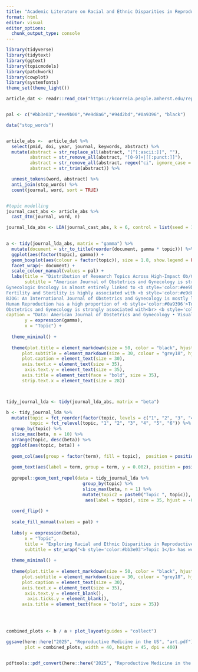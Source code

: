 ```yaml
---
title: "Academic Literature on Racial and Ethnic Disparities in Reproductive Medicine in the US"
format: html
editor: visual
editor_options: 
  chunk_output_type: console
---
```


```r

library(tidyverse)
library(tidytext)
library(ggtext)
library(topicmodels)
library(patchwork)
library(cowplot)
library(systemfonts)
theme_set(theme_light())

article_dat <- readr::read_csv("https://kcorreia.people.amherst.edu/repro_med_disparities-article-level-data.csv")


pal <- c("#bb3e03","#ee9b00","#e9d8a6","#94d2bd","#0a9396", "black")

```

```r

data("stop_words")


article_abs <-  article_dat %>% 
  select(pmid, doi, year, journal, keywords, abstract) %>% 
  mutate(abstract = str_replace_all(abstract, "[^[:ascii:]]", ""),
         abstract = str_remove_all(abstract, "[0-9]+|[[:punct:]]"),
         abstract = str_remove_all(abstract, regex("ci", ignore_case = TRUE)),  
         abstract = str_trim(abstract)) %>% 

  unnest_tokens(word, abstract) %>% 
  anti_join(stop_words) %>% 
  count(journal, word, sort = TRUE) 


#topic modelling
journal_cast_abs <- article_abs %>% 
  cast_dtm(journal, word, n)

journal_lda_abs <- LDA(journal_cast_abs, k = 6, control = list(seed = 1234))
 

```

```r


a <- tidy(journal_lda_abs, matrix = "gamma") %>%
  mutate(document = str_to_title(reorder(document, gamma * topic))) %>%
  ggplot(aes(factor(topic), gamma)) +
  geom_boxplot(aes(colour = factor(topic)), size = 1.8, show.legend = FALSE) +
  facet_wrap(~ document) +
  scale_colour_manual(values = pal) +
  labs(title = "Distribution of Research Topics Across High-Impact Ob/Gyn Journals",
       subtitle = "American Journal of Obstetrics and Gynecology is strongly associated with <b style='color:#bb3e03'>Topic 1 (racial disparities in maternal health).</b>
Gynecologic Oncology is almost entirely linked to <b style='color:#ee9b00'>Topic 2 (cancer<br>-related topic).</b>
Fertility and Sterility is highly associated with <b style='color:#e9d8a6'>Topic 3 (infertility and reproductive health).</b>
BJOG: An International Journal of Obstetrics and Gynecology is mostly linked to <br> <b style='color:#94d2bd'>Topic 4 (birth outcome by ethnicity).</b>
Human Reproduction has a high proportion of <b style='color:#0a9396'>Topic 5 (pregnancy risks).</b>
Obstetrics and Gynecology is strongly associated with<br> <b style='color:black'>Topic 6 (maternal health disparities).</b>",
caption = "Data: American Journal of Obstetrics and Gynecology • Visualization: Ifeoma Egbogah",
       y = expression(gamma),
       x = "Topic") +
  
  theme_minimal() +
  
  theme(plot.title = element_markdown(size = 50, color = "black", hjust = 0.5, face = "bold", margin = margin(5, 35, 50, 35)),
      plot.subtitle = element_markdown(size = 30, colour = "grey18", hjust = 0.5, margin = margin(8, 35, 50, 35)),
      plot.caption = element_text(size = 30),
      axis.text.x = element_text(size = 35),
       axis.text.y = element_text(size = 35),
      axis.title = element_text(face = "bold", size = 35),
      strip.text.x = element_text(size = 28))




```


```r

tidy_journal_lda <- tidy(journal_lda_abs, matrix = "beta")

b <- tidy_journal_lda %>% 
  mutate(topic = fct_reorder(factor(topic, levels = c("1", "2", "3", "4", "5", "6")), beta),
         topic = fct_relevel(topic, "1", "2", "3", "4", "5", "6")) %>% 
  group_by(topic) %>% 
  slice_max(beta, n = 10) %>% 
  arrange(topic, desc(beta)) %>% 
  ggplot(aes(topic, beta)) +
  
  geom_col(aes(group = factor(term), fill = topic),  position = position_dodge(width = 0.9), size = .001, show.legend = FALSE) +
  
  geom_text(aes(label = term, group = term, y = 0.002), position = position_dodge(width = 0.9), vjust = 0.3,, size = 7, colour = "white", fontface = "bold" ) + 
  
  ggrepel::geom_text_repel(data = tidy_journal_lda %>% 
                             group_by(topic) %>% 
                             slice_max(beta, n = 1) %>% 
                             mutate(topic2 = paste0("Topic ", topic)),
                              aes(label = topic), size = 35, hjust = -0.9, vjust = -0.5, color = "grey12", bg.color = "white", bg.r = .1 , segment.color = NA) +
  
  coord_flip() +
  
  scale_fill_manual(values = pal) +
  
  labs(y = expression(beta),
       x = "Topic",
       title = "Exploring Racial and Ethnic Disparities in Reproductive Medicine: Topic Analysis",
       subtitle = str_wrap("<b style='color:#bb3e03'>Topic 1</b> has words like <b style='color:#bb3e03'>women, black, confidence, risk, maternal, and disparities</b>, suggesting it might relate to <b style='color:#bb3e03'>racial disparities in maternal healthcare</b>. <b style='color:#ee9b00'>Topic 2</b> includes <b style='color:#ee9b00'>patients,<br> cancer, survival, treatment, and ovarian</b>, indicating a <b style='color:#ee9b00'>cancer treatment-related topic</b>. <b style='color:#e9d8a6'>Topic 3</b> has words like <b style='color:#e9d8a6'>infertility, pregnancy, birth, fertility, Asian, and hispanic</b>, which suggests <br> a focus on <b style='color:#e9d8a6'>fertility treatments and racial disparities in reproductive health</b>. <b style='color:#94d2bd'>Topic 4</b> emphasizes <b style='color:#94d2bd'>non-Hispanic, adjusted, severe, delivery, ethnicity, and factors</b>, indicating a focus<br> on <b style='color:#94d2bd'>birth outcomes by ethnicity</b>. <b style='color:#0a9396'>Topic 5</b> includes <b style='color:#0a9396'>pregnancy, fibroids, cardiovascular, disease, and GDM (gestational diabetes mellitus)</b>, suggesting a focus on <b style='color:#0a9396'>pregnancy-related <br>health risks</b>.<b style='color:black'>Topic 6</b> has <b style='color:black'>maternal, black, white, race, hispanic, mortality, cesarean, and care</b>, suggesting a topic on <b style='color:black'>maternal health disparities and mortality</b>.")) +
  
  theme_minimal() +
  
  theme(plot.title = element_markdown(size = 50, color = "black", hjust = 0.5, face = "bold", margin = margin(5, 35, 50, 35)),
      plot.subtitle = element_markdown(size = 30, colour = "grey18", hjust = 0.5, margin = margin(5, 35, 50, 35)),
      plot.caption = element_text(size = 30),
      axis.text.x = element_text(size = 35),
       axis.text.y = element_blank(),
        axis.ticks.y = element_blank(),
      axis.title = element_text(face = "bold", size = 35))

  
 


```

```r

combined_plots <- b / a + plot_layout(guides = "collect")

ggsave(here::here("2025", "Reproductive Medicine in the US", "art.pdf"), 
       plot = combined_plots, width = 40, height = 45, dpi = 400)


pdftools::pdf_convert(here::here("2025", "Reproductive Medicine in the US", "art.pdf"), format = "png", dpi = 500)



```
